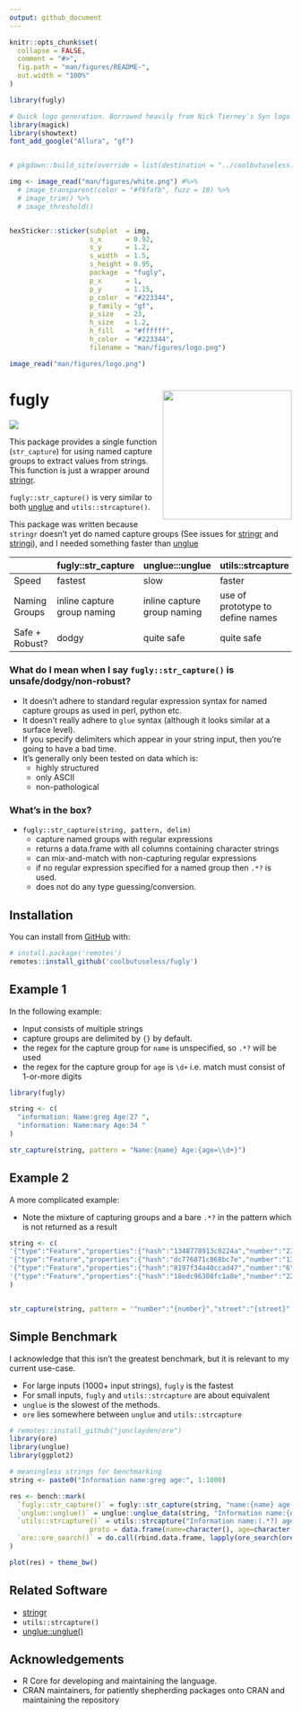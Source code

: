 ```yaml
---
output: github_document
---
```


<!-- README.md is generated from README.Rmd. Please edit that file -->

```r
knitr::opts_chunk$set(
  collapse = FALSE,
  comment = "#>",
  fig.path = "man/figures/README-",
  out.width = "100%"
)

library(fugly)
```



```r
# Quick logo generation. Borrowed heavily from Nick Tierney's Syn logo process
library(magick)
library(showtext)
font_add_google("Allura", "gf")


# pkgdown::build_site(override = list(destination = "../coolbutuseless.github.io/package/minipdf"))
```


```r
img <- image_read("man/figures/white.png") #%>%
  # image_transparent(color = "#f9fafb", fuzz = 10) %>%
  # image_trim() %>%
  # image_threshold()


hexSticker::sticker(subplot  = img,
                    s_x      = 0.92,
                    s_y      = 1.2,
                    s_width  = 1.5,
                    s_height = 0.95,
                    package  = "fugly",
                    p_x      = 1,
                    p_y      = 1.15,
                    p_color  = "#223344",
                    p_family = "gf",
                    p_size   = 23,
                    h_size   = 1.2,
                    h_fill   = "#ffffff",
                    h_color  = "#223344",
                    filename = "man/figures/logo.png")

image_read("man/figures/logo.png")
```


# fugly <img src="man/figures/logo.png" align="right" height=230/>


<!-- badges: start -->

![](https://img.shields.io/badge/cool-useless-green.svg)

<!-- badges: end -->

This package provides a single function (`str_capture`) for using named capture groups to extract values from strings.  This function is just a wrapper around [stringr](https://cran.r-project.org/package=stringr).

`fugly::str_capture()` is very similar to both
[unglue](https://cran.r-project.org/web/packages/unglue/index.html) 
and `utils::strcapture()`.

This package was written because `stringr` doesn't yet do named capture groups
(See issues for [stringr](https://github.com/tidyverse/stringr/issues/71) and
[stringi](https://github.com/gagolews/stringi/issues/153)), and I needed something
faster than [unglue](https://cran.r-project.org/web/packages/unglue/index.html)


|                | fugly::str_capture          | unglue:::unglue             | utils::strcapture                |
|----------------|-----------------------------|-----------------------------|----------------------------------|
| Speed          | fastest                     | slow                        | faster                           |
| Naming Groups  | inline capture group naming | inline capture group naming | use of prototype to define names |
| Safe + Robust? | dodgy                       | quite safe                  | quite safe                       |

### What do I mean when I say `fugly::str_capture()` is unsafe/dodgy/non-robust?

* It doesn't adhere to standard regular expression syntax for named capture 
  groups as used in perl, python etc.
* It doesn't really adhere to `glue` syntax (although it looks similar at a surface level).
* If you specify delimiters which appear in your string input, then you're going
  to have a bad time.
* It's generally only been tested on data which is:
    * highly structured
    * only ASCII
    * non-pathological


### What's in the box?

* `fugly::str_capture(string, pattern, delim)` 
    - capture named groups with regular expressions
    - returns a data.frame with all columns containing character strings
    - can mix-and-match with non-capturing regular expressions
    - if no regular expression specified for a named group then `.*?` is used.
    - does not do any type guessing/conversion. 


## Installation

You can install from [GitHub](https://github.com/coolbutuseless/fugly) with:

``` r
# install.package('remotes')
remotes::install_github('coolbutuseless/fugly')
```

## Example 1

In the following example:

* Input consists of multiple strings
* capture groups are delimited by `{}` by default.
* the regex for the capture group for `name` is unspecified, so `.*?` will be used
* the regex for the capture group for `age` is `\d+` i.e. match must consist
  of 1-or-more digits

```r
library(fugly)

string <- c(
  "information: Name:greg Age:27 ",
  "information: Name:mary Age:34 "
)

str_capture(string, pattern = "Name:{name} Age:{age=\\d+}")
```

## Example 2

A more complicated example:

* Note the mixture of capturing groups and a bare `.*?` in the pattern which is not returned as a result

```r
string <- c(
'{"type":"Feature","properties":{"hash":"1348778913c0224a","number":"27","street":"BANAMBILA STREET","unit":"","city":"ARANDA","district":"","region":"ACT","postcode":"2614","id":"GAACT714851647"},"geometry":{"type":"Point","coordinates":[149.0826143,-35.2545558]}}',
'{"type":"Feature","properties":{"hash":"dc776871c868bc7e","number":"139","street":"BOUVERIE STREET","unit":"UNIT 711","city":"CARLTON","district":"","region":"VIC","postcode":"3053","id":"GAVIC423944917"},"geometry":{"type":"Point","coordinates":[144.9617149,-37.8032551]}}',
'{"type":"Feature","properties":{"hash":"8197f34a40ccad47","number":"6","street":"MOGRIDGE STREET","unit":"","city":"WARWICK","district":"","region":"QLD","postcode":"4370","id":"GAQLD155949502"},"geometry":{"type":"Point","coordinates":[152.0230999,-28.2230133]}}',
'{"type":"Feature","properties":{"hash":"18edc96308fc1a8e","number":"22","street":"ORR STREET","unit":"UNIT 507","city":"CARLTON","district":"","region":"VIC","postcode":"3053","id":"GAVIC424282716"},"geometry":{"type":"Point","coordinates":[144.9653484,-37.8063371]}}'
)


str_capture(string, pattern = '"number":"{number}","street":"{street}".*?"coordinates":\\[{coords}\\]')

```



## Simple Benchmark

I acknowledge that this isn't the greatest benchmark, but it is relevant to my
current use-case.

* For large inputs (1000+ input strings), `fugly` is the fastest
* For small inputs, `fugly` and `utils::strcapture` are about equivalent
* `unglue` is the slowest of the methods.
* `ore` lies somewhere between `unglue` and `utils::strcapture`

```r

# remotes::install_github("jonclayden/ore")
library(ore)
library(unglue)
library(ggplot2)

# meaningless strings for benchmarking
string <- paste0("Information name:greg age:", 1:1000)

res <- bench::mark(
  `fugly::str_capture()` = fugly::str_capture(string, "name:{name} age:{age=\\d+}"),
  `unglue::unglue()` = unglue::unglue_data(string, "Information name:{name} age:{age=\\d+}"),
  `utils::strcapture()` = utils::strcapture("Information name:(.*?) age:(\\d+)", string, 
                    proto = data.frame(name=character(), age=character())),
  `ore::ore_search()` = do.call(rbind.data.frame, lapply(ore_search(ore('name:(?<name>.*?) age:(?<age>\\d+)', encoding='utf8'), string, all=TRUE), function(x) {x$groups$matches}))
)
```


```r
plot(res) + theme_bw()
```



## Related Software

- [stringr](https://cran.r-project.org/package=stringr)
- `utils::strcapture()`
- [unglue::unglue()]([unglue](https://cran.r-project.org/web/packages/unglue/index.html))

## Acknowledgements

-   R Core for developing and maintaining the language.
-   CRAN maintainers, for patiently shepherding packages onto CRAN and maintaining the repository
